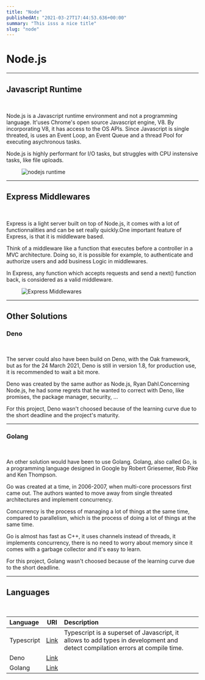 ```yaml
---
title: "Node"
publishedAt: "2021-03-27T17:44:53.636+00:00"
summary: "This isss a nice title"
slug: "node"
---
```


<card>

# Node.js

<hr />

## Javascript Runtime

<br />

Node.js is a Javascript runtime environment and not a programming language. It'uses Chrome's open source Javascript engine, V8. By incorporating V8, it has access to the OS APIs. Since Javascript is single threated, is uses an Event Loop, an Event Queue and a thread Pool for executing asychronous tasks.

Node.js is highly performant for I/O tasks, but struggles with CPU instensive tasks, like file uploads.

<figure>
  <img src="https://bessejrani.github.io/BlueberryShop/images/NodeRuntime.png" alt="nodejs runtime"/>

</figure>

<hr />

## Express Middlewares

<br />

Express is a light server built on top of Node.js, it comes with a lot of functionnalities and can be set really quickly.One important feature of Express, is that it is middleware based.

Think of a middleware like a function that executes before a controller in a MVC architecture. Doing so, it is possible for example, to authenticate and authorize users and add business Logic in middlewares.

In Express, any function which accepts requests and send a next() function back, is considered as a valid middleware.

<figure>
  <img src="https://bessejrani.github.io/BlueberryShop/images/Middlewares.png" alt="Express Middlewares" />
</figure>

<hr />

## Other Solutions

### Deno

<br />

The server could also have been build on Deno, with the Oak framework, but as for the 24 March 2021, Deno is still in version 1.8, for production use, it is recommended to wait a bit more.

Deno was created by the same author as Node.js, Ryan Dahl.Concerning Node.js, he had some regrets that he wanted to correct with Deno, like promises, the package manager, security, ...

For this project, Deno wasn't choosed because of the learning curve due to the short deadline and the project's maturity.

<hr />

### Golang

<br />

An other solution would have been to use Golang. Golang, also called Go, is a programming language designed in Google by Robert Griesemer, Rob Pike and Ken Thompson.

Go was created at a time, in 2006-2007, when multi-core processors first came out. The authors wanted to move away from single threated architectures and implement concurrency.

Concurrency is the process of managing a lot of things at the same time, compared to parallelism, which is the process of doing a lot of things at the same time.

Go is almost has fast as C++, it uses channels instead of threads, it implements concurrency, there is no need to worry about memory since it comes with a garbage collector and it's easy to learn.

For this project, Golang wasn't choosed because of the learning curve due to the short deadline.

<hr />

## Languages

<br />

| Language   |                   URI                   | Description                                                                                                                  |
| :--------- | :-------------------------------------: | :--------------------------------------------------------------------------------------------------------------------------- |
| Typescript | [Link](https://www.typescriptlang.org/) | Typescript is a superset of Javascript, it allows to add types in development and detect compilation errors at compile time. |
| Deno       |       [Link](https://deno.land/)        |                                                                                                                              |
| Golang     |       [Link](https://golang.org/)       |                                                                                                                              |

</card>
